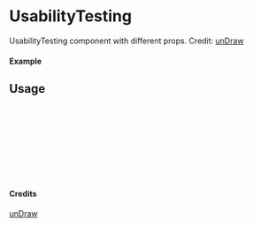 
<Meta of={UsabilityTesting} title="unDraw/UsabilityTesting" />

# UsabilityTesting

UsabilityTesting component with different props.
Credit: [unDraw](https://undraw.co/illustrations)

#### Example

<Canvas of={UsabilityTesting.Primary} />

## Usage

```ts
import { UsabilityTesting } from "yadl-ui";

const Example = () => {
  return (
      <UsabilityTesting />
  );
};

export default Example;
```

#### Credits
[unDraw](https://undraw.co/illustrations)
